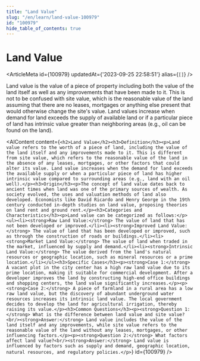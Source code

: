 ```yaml
---
title: "Land Value"
slug: "/en/learn/land-value-100979"
id: "100979"
hide_table_of_contents: true
---
```



# Land Value

<ArticleMeta id={100979} updatedAt={'2023-09-25 22:58:51'} alias={`[]`} />
<div className='border-solid border-b border-t-0 my-4 border-[var(--ifm-color-gray-300)]' />

Land value is the value of a piece of property including both the value of the land itself as well as any improvements that have been made to it. This is not to be confused with site value, which is the reasonable value of the land assuming that there are no leases, mortgages or anything else present that would otherwise change the site's value. Land values increase when demand for land exceeds the supply of available land or if a particular piece of land has intrinsic value greater than neighboring areas (e.g., oil can be found on the land).

<AIContent content={`<h2>Land Value</h2><h3>Definition</h3><p>Land value refers to the worth of a piece of land, including the value of the land itself and any improvements made to it. This is different from site value, which refers to the reasonable value of the land in the absence of any leases, mortgages, or other factors that could alter its value. Land value increases when the demand for land exceeds the available supply or when a particular piece of land has higher intrinsic value compared to surrounding areas (e.g., land with an oil well).</p><h3>Origin</h3><p>The concept of land value dates back to ancient times when land was one of the primary sources of wealth. As society evolved, the uses and valuation methods of land also developed. Economists like David Ricardo and Henry George in the 19th century conducted in-depth studies on land value, proposing theories on land rent and ground rent.</p><h3>Categories and Characteristics</h3><p>Land value can be categorized as follows:</p><ul><li><strong>Raw Land Value:</strong> The value of land that has not been developed or improved.</li><li><strong>Improved Land Value:</strong> The value of land that has been developed or improved, such as through the construction of roads or buildings.</li><li><strong>Market Land Value:</strong> The value of land when traded in the market, influenced by supply and demand.</li><li><strong>Intrinsic Land Value:</strong> The value derived from the land's natural resources or geographic location, such as mineral resources or a prime location.</li></ul><h3>Specific Cases</h3><p><strong>Case 1:</strong> A vacant plot in the city center has a high raw land value due to its prime location, making it suitable for commercial development. After a developer improves the land by constructing high-end office buildings and shopping centers, the land value significantly increases.</p><p><strong>Case 2:</strong> A piece of farmland in a rural area has a low raw land value, but the discovery of abundant underground water resources increases its intrinsic land value. The local government decides to develop the land for agricultural irrigation, thereby raising its value.</p><h3>Common Questions</h3><p><strong>Question 1:</strong> What is the difference between land value and site value?<br/><strong>Answer:</strong> Land value includes the value of the land itself and any improvements, while site value refers to the reasonable value of the land without any leases, mortgages, or other influencing factors.</p><p><strong>Question 2:</strong> What factors affect land value?<br/><strong>Answer:</strong> Land value is influenced by factors such as supply and demand, geographic location, natural resources, and regulatory policies.</p>`} id={100979} />

